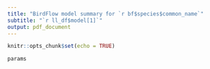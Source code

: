 ```yaml
---
title: "BirdFlow model summary for `r bf$species$common_name`"
subtitle: "`r ll_df$model[1]`"
output: pdf_document
---
```


```r
knitr::opts_chunk$set(echo = TRUE)
```

```r
params
```
